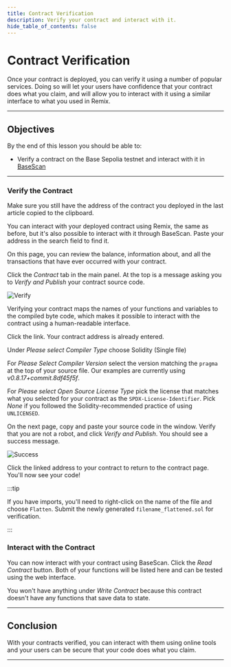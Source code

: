 ```yaml
---
title: Contract Verification
description: Verify your contract and interact with it.
hide_table_of_contents: false
---
```


# Contract Verification
Once your contract is deployed, you can verify it using a number of popular services. Doing so will let your users have confidence that your contract does what you claim, and will allow you to interact with it using a similar interface to what you used in Remix.

---

## Objectives

By the end of this lesson you should be able to:

- Verify a contract on the Base Sepolia testnet and interact with it in [BaseScan]

---

### Verify the Contract

Make sure you still have the address of the contract you deployed in the last article copied to the clipboard.

You can interact with your deployed contract using Remix, the same as before, but it's also possible to interact with it through BaseScan. Paste your address in the search field to find it.

On this page, you can review the balance, information about, and all the transactions that have ever occurred with your contract.

Click the _Contract_ tab in the main panel. At the top is a message asking you to _Verify and Publish_ your contract source code.

![Verify](/images/learn/deployment-to-testnet/verify-and-publish.png)

Verifying your contract maps the names of your functions and variables to the compiled byte code, which makes it possible to interact with the contract using a human-readable interface.

Click the link. Your contract address is already entered.

Under _Please select Compiler Type_ choose Solidity (Single file)

For _Please Select Compiler Version_ select the version matching the `pragma` at the top of your source file. Our examples are currently using _v0.8.17+commit.8df45f5f_.

For _Please select Open Source License Type_ pick the license that matches what you selected for your contract as the `SPDX-License-Identifier`. Pick _None_ if you followed the Solidity-recommended practice of using `UNLICENSED`.

On the next page, copy and paste your source code in the window. Verify that you are not a robot, and click _Verify and Publish_. You should see a success message.

![Success](/images/learn/deployment-to-testnet/compiler-debug-log.png)

Click the linked address to your contract to return to the contract page. You'll now see your code!

:::tip

If you have imports, you'll need to right-click on the name of the file and choose `Flatten`. Submit the newly generated `filename_flattened.sol` for verification.

:::

### Interact with the Contract

You can now interact with your contract using BaseScan. Click the _Read Contract_ button. Both of your functions will be listed here and can be tested using the web interface.

You won't have anything under _Write Contract_ because this contract doesn't have any functions that save data to state.

---

## Conclusion

With your contracts verified, you can interact with them using online tools and your users can be secure that your code does what you claim.

---



[`sepolia.basescan.org`]: https://sepolia.basescan.org/
[coinbase]: https://www.coinbase.com/wallet
[faucet]: https://docs.base.org/chain/network-faucets
[coinbase settings]: https://docs.cloud.coinbase.com/wallet-sdk/docs/developer-settings
[BaseScan]: https://sepolia.basescan.org/
[faucets on the web]: https://coinbase.com/faucets
